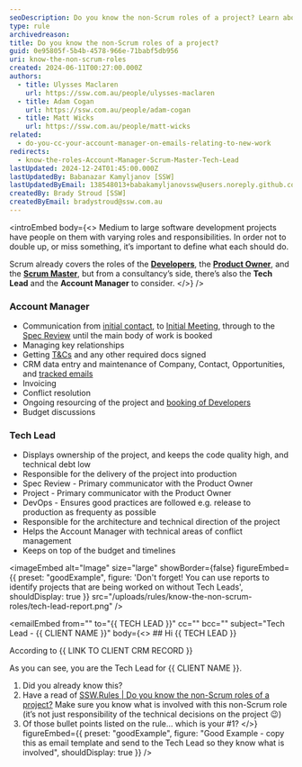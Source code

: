 ```yaml
---
seoDescription: Do you know the non-Scrum roles of a project? Learn about Account Manager and Tech Lead responsibilities beyond Scrum framework.
type: rule
archivedreason:
title: Do you know the non-Scrum roles of a project?
guid: 0e95805f-5b4b-4578-966e-71babf5db956
uri: know-the-non-scrum-roles
created: 2024-06-11T00:27:00.000Z
authors:
  - title: Ulysses Maclaren
    url: https://ssw.com.au/people/ulysses-maclaren
  - title: Adam Cogan
    url: https://ssw.com.au/people/adam-cogan
  - title: Matt Wicks
    url: https://ssw.com.au/people/matt-wicks
related:
  - do-you-cc-your-account-manager-on-emails-relating-to-new-work
redirects:
  - know-the-roles-Account-Manager-Scrum-Master-Tech-Lead
lastUpdated: 2024-12-24T01:45:00.000Z
lastUpdatedBy: Babanazar Kamyljanov [SSW]
lastUpdatedByEmail: 138548013+babakamyljanovssw@users.noreply.github.com
createdBy: Brady Stroud [SSW]
createdByEmail: bradystroud@ssw.com.au
---
```


<introEmbed
  body={<>
Medium to large software development projects have people on them with varying roles and responsibilities. In order not to double up, or miss something, it’s important to define what each should do.

Scrum already covers the roles of the **[Developers](https://www.youtube.com/watch?v=vLqCkj0PvtE)**, the **[Product Owner](/do-you-know-the-how-to-be-a-good-product-owner)**, and the **[Scrum Master](/the-team-do-you-help-your-scrum-master-not-scrummaster-protect-and-serve-the-team)**, but from a consultancy’s side, there’s also the **Tech Lead** and the **Account Manager** to consider.
  </>}
/>
### Account Manager

* Communication from [initial contact](/do-you-manage-your-inbound-leads-effectively), to [Initial Meeting](/meetings-do-you-know-the-agenda-for-the-initial-meeting), through to the [Spec Review](/rules-to-better-specification-reviews) until the main body of work is booked
* Managing key relationships
* Getting [T&Cs](https://www.ssw.com.au/ssw/Standards/Forms/ConsultingOrderTermsConditions.aspx) and any other required docs signed
* CRM data entry and maintenance of Company, Contact, Opportunities, and [tracked emails](/track-important-emails)
* Invoicing
* Conflict resolution
* Ongoing resourcing of the project and [booking of Developers](/scheduling-do-you-know-how-to-book-developers-for-a-project)
* Budget discussions

### Tech Lead

* Displays ownership of the project, and keeps the code quality high, and technical debt low
* Responsible for the delivery of the project into production
* Spec Review - Primary communicator with the Product Owner
* Project - Primary communicator with the Product Owner
* DevOps - Ensures good practices are followed e.g. release to production as frequenty as possible
* Responsible for the architecture and technical direction of the project
* Helps the Account Manager with technical areas of conflict management
* Keeps on top of the budget and timelines

<imageEmbed
  alt="Image"
  size="large"
  showBorder={false}
  figureEmbed={{
    preset: "goodExample",
    figure: 'Don\'t forget! You can use reports to identify projects that are being worked on without Tech Leads',
    shouldDisplay: true
  }}
  src="/uploads/rules/know-the-non-scrum-roles/tech-lead-report.png"
/>

<emailEmbed
  from=""
  to="&#123;&#123; TECH LEAD &#125;&#125;"
  cc=""
  bcc=""
  subject="Tech Lead - &#123;&#123; CLIENT NAME &#125;&#125;"
  body={<>
    ## Hi &#123;&#123; TECH LEAD &#125;&#125;

According to &#123;&#123; LINK TO CLIENT CRM RECORD &#125;&#125;

As you can see, you are the Tech Lead for &#123;&#123; CLIENT NAME &#125;&#125;.

1. Did you already know this?
2. Have a read of [SSW.Rules | Do you know the non-Scrum roles of a project?](/know-the-non-scrum-roles) Make sure you know what is involved with this non-Scrum role (it’s not just responsibility of the technical decisions on the project 😉)
3. Of those bullet points listed on the rule… which is your #1?
  </>}
  figureEmbed={{
    preset: "goodExample",
    figure: "Good Example - copy this as email template and send to the Tech Lead so they know what is involved",
    shouldDisplay: true
  }}
/>
